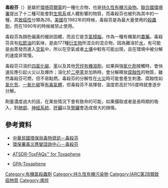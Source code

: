 {{chembox
|   Name = Toxaphene
|   ImageFile = Toxaphen.svg
<!-- | ImageSize = 200px -->
|   ImageName = 
|   IUPACName = 
| Section1 = {{Chembox Identifiers
| CASNo = 8001-35-2
| CASNo_Ref = {{cascite|correct|CAS}}
|  SMILES  =  C=C1C(C2(C(C(C1(C2(Cl)Cl)Cl)Cl)Cl)Cl)(CCl)CCl
|  KEGG_Ref  = {{keggcite|correct|kegg}}|  KEGG  =  C15470
|  ChEMBL_Ref  = {{ebicite|changed|EBI}}|  ChEMBL  =  1339089
}}
| Section2 = {{Chembox Properties
|   Mean Formula = C<sub>10</sub>H<sub>10</sub>Cl<sub>8</sub>
|   Mean Molar Mass = 414 g/mol
|   Density = 1,65 g·cm<sup>−3</sup>
|   MeltingPt = 65–90 °C
|   BoilingPt = 於155 °C分解
  }}
}}
'''毒殺芬'''（{{lang-en|'''Toxaphene'''}}）是屬於[[環境荷爾蒙|環境荷爾蒙]]的一種化合物，也是[[持久性有機污染物|持久性有機污染物]]。[[聯合國環境署|聯合國環境署]]提出了十二種可能會對[[生態系|生態系]]或人體影響的物質，而毒殺芬也被列為其中的一種，其[[致癌性|致癌性]]分類為2B。[[美國|美國]]在1982年的時候，毒殺芬是為最大量使用的[[殺蟲劑|殺蟲劑]]，而在1990年的時候被禁止使用。

毒殺芬為顏色偏黃的蠟狀固體，而且它是含[[氯|氯]][[樟腦|樟腦]]，作為一種有機氯的[[農藥|農藥]]。毒殺芬具有[[松節油|松節油]]的氣味，是由177種[[衍生物|衍生物]]所混合的混合物，因為難溶於[[水|水]]，有可能是由蒸發而進入[[空氣|空氣]]中，所以在空氣或者[[土壤|土壤]]中較有可能出現，且在環境中被分解的速度非常慢。

毒殺芬只溶於[[四氯化碳|四氯化碳]]、[[苯|苯]]以及其他[[芳烴|芳烴]][[有機溶劑|有機溶劑]]，如果與強[[氧化劑|氧化劑]]接觸時，會快速反應引起火災以及爆炸；溶化於[[二甲苯|二甲苯]]並加熱時，會分解釋放[[腐蝕性|腐蝕性]]的物質，雖然毒殺芬可燃，但不易點燃。毒殺芬的分解性在[[火災|火災]]時可能會產生刺激、腐蝕性如[[氯化氫|氯化氫]]、[[一氧化碳|一氧化碳]]等[[有毒氣體|有毒氣體]]，但毒殺芬不易揮發，溫度若高於155度時就會逐步分解。

劑量濃度過大的話，在某些情況下會有致命的可能，如果攝取或者是長時期的吸入，對[[肺部|肺部]]、[[神經系統|神經系統]]、[[肝臟|肝臟]]以及[[腎臟|腎臟]]會造成很大的損傷。

== 參考資料 ==
*[http://sgw.epa.gov.tw/public/chemistry/毒殺芬.doc 中華民國環保局毒物資訊－毒殺芬]
*[http://www.eric.org.tw/Chm_/97MANUAL/006-01.doc 環保署毒災應變諮詢中心－毒殺芬]{{dead link|date=2018年3月 |bot=InternetArchiveBot |fix-attempted=yes }}
*{{en}}[https://web.archive.org/web/20100527132755/http://www.atsdr.cdc.gov/tfacts94.html ATSDR-ToxFAQs™ for Toxaphene]
*{{en}}[https://web.archive.org/web/20100618082357/http://www.chem.unep.ch/gpa_trial/18toxa.htm GPA-Toxaphene]

{{Organic-compound-stub}}

{{杀虫剂}}

[[Category:有機氯殺蟲劑|Category:有機氯殺蟲劑]]
[[Category:持久性有機污染物|Category:持久性有機污染物]]
[[Category:IARC第2B類致癌物質|Category:IARC第2B類致癌物質]]
[[Category:烯烴|Category:烯烴]]